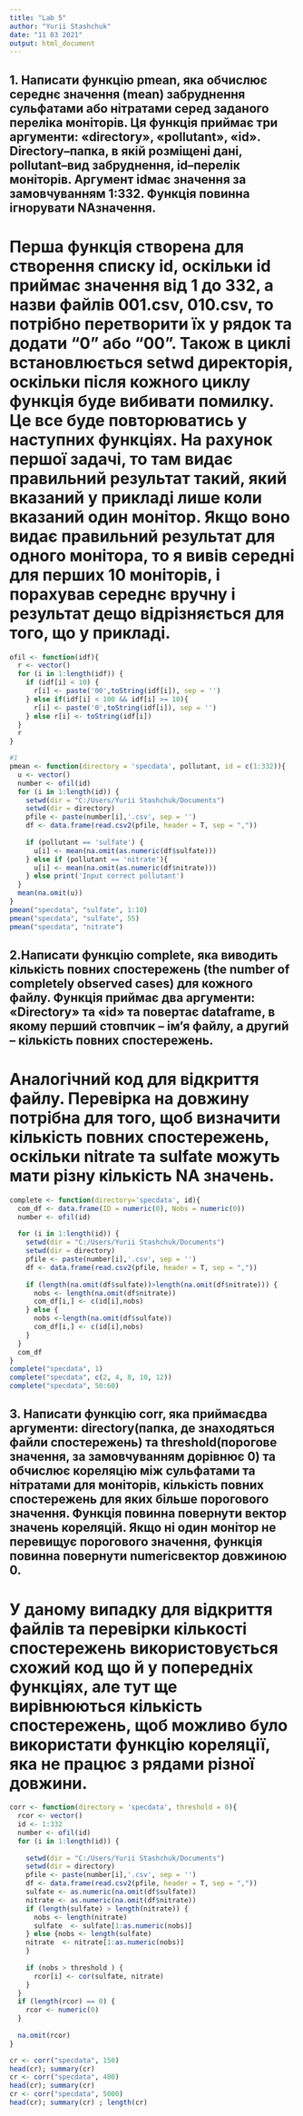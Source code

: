 ---
title: "Lab 5"
author: "Yurii Stashchuk"
date: "11 03 2021"
output: html_document
---
## 1. Написати функцію pmean, яка обчислює середнє значення (mean) забруднення сульфатами або нітратами серед заданого переліка моніторів. Ця функція приймає три аргументи: «directory», «pollutant», «id». Directory–папка, в якій розміщені дані, pollutant–вид забруднення, id–перелік моніторів. Аргумент idмає значення за замовчуванням 1:332. Функція повинна ігнорувати NAзначення.

# Перша функція створена для створення списку id, оскільки id приймає значення від 1 до 332, а назви файлів 001.csv, 010.csv, то потрібно перетворити їх у рядок та додати "0" або "00". Також в циклі встановлюється  setwd директорія, оскільки після кожного циклу функція буде вибивати помилку. Це все буде повторюватись у наступних функціях. На рахунок першої задачі, то там видає правильний результат такий, який вказаний у прикладі лише коли вказаний один монітор. Якщо воно видає правильний результат для одного монітора, то я вивів середні для перших 10 моніторів, і порахував середнє вручну і результат дещо відрізняється для того, що у прикладі.
```{r}
ofil <- function(idf){
  r <- vector()
  for (i in 1:length(idf)) {
    if (idf[i] < 10) {
      r[i] <- paste('00',toString(idf[i]), sep = '')
    } else if(idf[i] < 100 && idf[i] >= 10){
      r[i] <- paste('0',toString(idf[i]), sep = '')
    } else r[i] <- toString(idf[i])
  }
  r
}

#1
pmean <- function(directory = 'specdata', pollutant, id = c(1:332)){
  u <- vector()
  number <- ofil(id)
  for (i in 1:length(id)) {
    setwd(dir = "C:/Users/Yurii Stashchuk/Documents")
    setwd(dir = directory)
    pfile <- paste(number[i],'.csv', sep = '')
    df <- data.frame(read.csv2(pfile, header = T, sep = ","))
    
    if (pollutant == 'sulfate') {
      u[i] <- mean(na.omit(as.numeric(df$sulfate)))
    } else if (pollutant == 'nitrate'){
      u[i] <- mean(na.omit(as.numeric(df$nitrate)))
    } else print('Input correct pollutant')
  }
  mean(na.omit(u))
}
pmean("specdata", "sulfate", 1:10)
pmean("specdata", "sulfate", 55)
pmean("specdata", "nitrate")

```

## 2.Написати функцію complete, яка виводить кількість повних спостережень (the number of completely observed cases) для кожного файлу. Функція приймає два аргументи: «Directory» та «id» та повертає dataframe, в якому перший стовпчик – ім’я файлу, а другий – кількість повних спостережень.

# Аналогічний код для відкриття файлу. Перевірка на довжину потрібна для того, щоб визначити кількість повних спостережень, оскільки nitrate та sulfate можуть мати різну кількість NA значень.
```{r}
complete <- function(directory='specdata', id){
  com_df <- data.frame(ID = numeric(0), Nobs = numeric(0))
  number <- ofil(id)
  
  for (i in 1:length(id)) {
    setwd(dir = "C:/Users/Yurii Stashchuk/Documents")
    setwd(dir = directory)
    pfile <- paste(number[i],'.csv', sep = '')
    df <- data.frame(read.csv2(pfile, header = T, sep = ","))
    
    if (length(na.omit(df$sulfate))>length(na.omit(df$nitrate))) {
      nobs <- length(na.omit(df$nitrate))
      com_df[i,] <- c(id[i],nobs)
    } else {
      nobs <-length(na.omit(df$sulfate))
      com_df[i,] <- c(id[i],nobs)
    }
  }
  com_df
}
complete("specdata", 1)
complete("specdata", c(2, 4, 8, 10, 12))
complete("specdata", 50:60)
```

## 3. Написати функцію corr, яка приймаєдва аргументи: directory(папка, де знаходяться файли спостережень) та threshold(порогове значення, за замовчуванням дорівнює 0) та обчислює кореляцію між сульфатами та нітратами для моніторів, кількість повних спостережень для яких більше порогового  значення.  Функція  повинна  повернути  вектор  значень кореляцій. Якщо ні один монітор не перевищує порогового значення, функція повинна повернути numericвектор довжиною 0. 

# У даному випадку для відкриття файлів та перевірки кількості спостережень використовується схожий код що й у попередніх функціях, але тут ще вирівнюються кількість спостережень, щоб можливо було використати функцію кореляції, яка не працює з рядами різної довжини.
```{r}
corr <- function(directory = 'specdata', threshold = 0){
  rcor <- vector()
  id <- 1:332
  number <- ofil(id)
  for (i in 1:length(id)) {
    
    setwd(dir = "C:/Users/Yurii Stashchuk/Documents")
    setwd(dir = directory)
    pfile <- paste(number[i],'.csv', sep = '')
    df <- data.frame(read.csv2(pfile, header = T, sep = ","))
    sulfate <- as.numeric(na.omit(df$sulfate))
    nitrate <- as.numeric(na.omit(df$nitrate))
    if (length(sulfate) > length(nitrate)) {
      nobs <- length(nitrate)
      sulfate  <- sulfate[1:as.numeric(nobs)]
    } else {nobs <- length(sulfate)
    nitrate  <- nitrate[1:as.numeric(nobs)]
    }
    
    if (nobs > threshold ) {
      rcor[i] <- cor(sulfate, nitrate)
    } 
  }
  if (length(rcor) == 0) {
    rcor <- numeric(0)
  }
  
  na.omit(rcor)
}

cr <- corr("specdata", 150)
head(cr); summary(cr)
cr <- corr("specdata", 400)
head(cr); summary(cr)
cr <- corr("specdata", 5000)
head(cr); summary(cr) ; length(cr)
```

